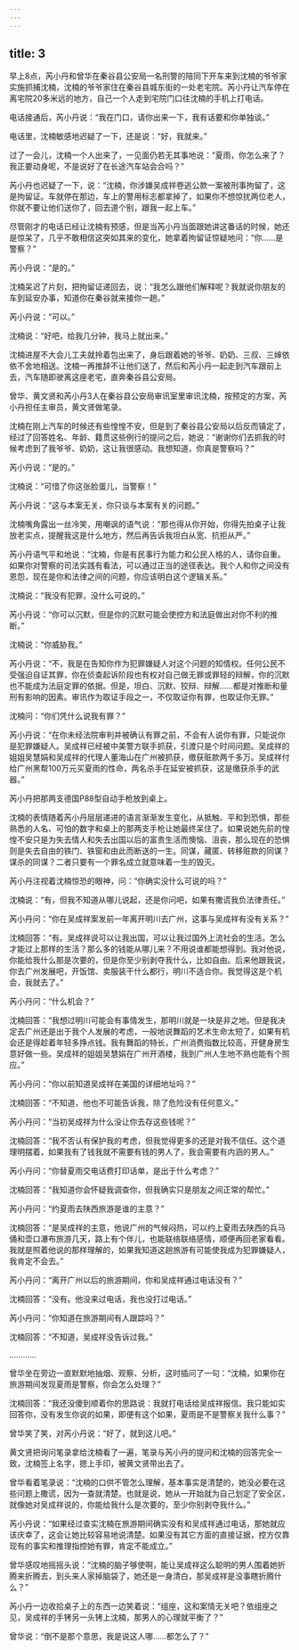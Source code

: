 ```yaml
---
---
---
```

title: 3
---




早上8点，芮小丹和曾华在秦谷县公安局一名刑警的陪同下开车来到沈楠的爷爷家实施抓捕沈楠，沈楠的爷爷家住在秦谷县城东街的一处老宅院。芮小丹让汽车停在离宅院20多米远的地方，自己一个人走到宅院门口往沈楠的手机上打电话。

电话接通后，芮小丹说：“我在门口，请你出来一下，我有话要和你单独谈。”

电话里，沈楠敏感地迟疑了一下，还是说：“好，我就来。”

过了一会儿，沈楠一个人出来了，一见面仍若无其事地说：“夏雨，你怎么来了？我正要动身呢，不是说好了在长途汽车站会合吗？”

芮小丹也迟疑了一下，说：“沈楠，你涉嫌吴成祥卷逃公款一案被刑事拘留了，这是拘留证。车就停在那边，车上的警用标志都拿掉了，如果你不想惊扰两位老人，你就不要让他们送你了，回去道个别，跟我一起上车。”

尽管刚才的电话已经让沈楠有预感，但是当芮小丹当面跟她讲这番话的时候，她还是惊呆了，几乎不敢相信这突如其来的变化，她拿着拘留证惊疑地问：“你……是警察？”

芮小丹说：“是的。”

沈楠呆迟了片刻，把拘留证递回去，说：“我怎么跟他们解释呢？我就说你朋友的车到延安办事，知道你在秦谷就来接你一趟。”

芮小丹说：“可以。”

沈楠说：“好吧，给我几分钟，我马上就出来。”

沈楠进屋不大会儿工夫就拎着包出来了，身后跟着她的爷爷、奶奶、三叔、三婶依依不舍地相送。沈楠一再推辞不让他们送了，然后和芮小丹一起走到汽车跟前上去，汽车随即驶离这座老宅，直奔秦谷县公安局。

曾华、黄文贤和芮小丹3人在秦谷县公安局审讯室里审讯沈楠，按预定的方案，芮小丹担任主审员，黄文贤做笔录。

沈楠在刚上汽车的时候还有些惶惶不安，但是到了秦谷县公安局以后反而镇定了，经过了回答姓名、年龄、籍贯这些例行的提问之后，她说：“谢谢你们去抓我的时候考虑到了我爷爷、奶奶，这让我很感动。我想知道，你真是警察吗？”

芮小丹说：“是的。”

沈楠说：“可惜了你这张脸蛋儿，当警察！”

芮小丹说：“这与本案无关，你只谈与本案有关的问题。”

沈楠嘴角露出一丝冷笑，用嘲讽的语气说：“那也得从你开始，你得先拍桌子让我放老实点，提醒我这是什么地方，然后再告诉我坦白从宽、抗拒从严。”

芮小丹语气平和地说：“沈楠，你是有民事行为能力和公民人格的人，请你自重。如果你对警察的司法实践有看法，可以通过正当的途径表达。我个人和你之间没有恩怨，现在是你和法律之间的问题，你应该明白这个逻辑关系。”

沈楠说：“我没有犯罪，没什么可说的。”

芮小丹说：“你可以沉默，但是你的沉默可能会使控方和法庭做出对你不利的推断。”

沈楠说：“你威胁我。”

芮小丹说：“不，我是在告知你作为犯罪嫌疑人对这个问题的知情权。任何公民不受强迫自证其罪，你在侦查起诉阶段也有权对自己做无罪或罪轻的辩解，你的沉默也不能成为法庭定罪的依据。但是，坦白、沉默、狡辩、辩解……都是对推断和量刑有影响的因素。审讯作为取证手段之一，不仅取证你有罪，也取证你无罪。”

沈楠问：“你们凭什么说我有罪？”

芮小丹说：“在你未经法院审判并被确认有罪之前，不会有人说你有罪，只能说你是犯罪嫌疑人。吴成祥已经被中美警方联手抓获，引渡只是个时间问题。吴成祥的姐姐吴慧娟和吴成祥的代理人董海山在广州被抓获，缴获赃款两千多万。吴成祥付给广州黑帮100万元买夏雨的性命，两名杀手在延安被抓获，这是缴获杀手的武器。”

芮小丹把那两支德国P88型自动手枪放到桌上。

沈楠的表情随着芮小丹层层递进的语言渐渐发生变化，从抵触、平和到恐惧，那些熟悉的人名、可怕的数字和桌上的那两支手枪让她最终呆住了。如果说她先前的惶惶不安只是为失去情人和失去出国以后的富贵生活而懊恼、沮丧，那么现在的恐惧则是失去自由的铁门、铁窗和由此而断送的一生。同谋，藏匿、转移赃款的同谋？谋杀的同谋？二者只要有一个罪名成立就意味着一生的毁灭。

芮小丹注视着沈楠惊恐的眼神，问：“你确实没什么可说的吗？”

沈楠说：“有，但我不知道从哪儿说起，还是你问吧，如果有撒谎我负法律责任。”

芮小丹问：“你在吴成祥案发前一年离开明川去广州，这事与吴成祥有没有关系？”

沈楠回答：“有。吴成祥说可以让我出国，可以让我过国外上流社会的生活。怎么才能过上那样的生活？那么多的钱能从哪儿来？不用说谁都能想得到。我对他说，你能给我什么那是次要的，但是你至少别剥夺我什么，比如自由。后来他跟我说，你去广州发展吧，开饭馆、卖服装干什么都行，明川不适合你。我觉得这是个机会，我就去了。”

芮小丹问：“什么机会？”

沈楠回答：“我想过明川可能会有事情发生，那明川就是一块是非之地。但是我决定去广州还是出于我个人发展的考虑，一般地说舞蹈的艺术生命太短了，如果有机会还是得趁着年轻多挣点钱。我有舞蹈的特长，广州消费指数比较高，开健身房生意好做一些。吴成祥的姐姐吴慧娟在广州开酒楼，我到广州人生地不熟也能有个照应。”

芮小丹问：“你以前知道吴成祥在美国的详细地址吗？”

沈楠回答：“不知道，他也不可能告诉我，除了危险没有任何意义。”

芮小丹问：“当初吴成祥为什么没让你去存这些钱呢？”

沈楠回答：“我不否认有保护我的考虑，但我觉得更多的还是对我不信任。这个道理明摆着，如果我有了钱我就不需要有钱的男人了，我会需要有内涵的男人。”

芮小丹问：“你替夏雨交电话费打印话单，是出于什么考虑？”

沈楠回答：“我知道你会怀疑我调查你，但我确实只是朋友之间正常的帮忙。”

芮小丹问：“约夏雨去陕西旅游是谁的主意？”

沈楠回答：“是吴成祥的主意，他说广州的气候闷热，可以约上夏雨去陕西的兵马俑和壶口瀑布旅游几天，路上有个伴儿，也能联络联络感情，顺便再回老家看看。我就是照着他说的那样理解的，如果我知道这趟旅游有可能使我成为犯罪嫌疑人，我肯定不会去。”

芮小丹问：“离开广州以后的旅游期间，你和吴成祥通过电话没有？”

沈楠回答：“没有。他没来过电话，我也没打过电话。”

芮小丹问：“你知道在旅游期间有人跟踪吗？”

沈楠回答：“不知道，吴成祥没告诉过我。”

…………

曾华坐在旁边一直默默地抽烟、观察、分析，这时插问了一句：“沈楠，如果你在旅游期间发现夏雨是警察，你会怎么处理？”

沈楠回答：“我还没傻到顺着你的思路说：我就打电话给吴成祥报信。我只能如实回答你，没有发生你说的如果，即便有这个如果，夏雨是不是警察关我什么事？”

曾华笑了笑，对芮小丹说：“好了，就到这儿吧。”

黄文贤把询问笔录拿给沈楠看了一遍，笔录与芮小丹的提问和沈楠的回答完全一致，沈楠签上名字，摁上手印，被黄文贤带出去了。

曾华看着笔录说：“沈楠的口供不管怎么理解，基本事实是清楚的，她没必要在这些问题上撒谎，因为一查就清楚。也就是说，她从一开始就为自己划定了安全区，就像她对吴成祥说的，你能给我什么是次要的，至少你别剥夺我什么。”

芮小丹说：“如果经过查实沈楠在旅游期间确实没有和吴成祥通过电话，那她就应该庆幸了，这会让她比较容易地说清楚。如果没有其它方面的直接证据，控方仅靠现有的事实和推理指控她有罪，肯定不能成立。”

曾华感叹地摇摇头说：“沈楠的脑子够使啊，能让吴成祥这么聪明的男人围着她折腾来折腾去，到头来人家掉脑袋了，她还是一身清白，那吴成祥是没事瞎折腾什么？”

芮小丹一边收拾桌子上的东西一边笑着说：“组座，这和案情无关吧？依组座之见，吴成祥的手铐另一头铐上沈楠，那男人的心理就平衡了？”

曾华说：“倒不是那个意思，我是说这人哪……都怎么了？”